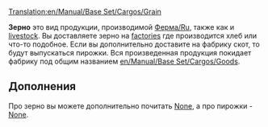 [[Translation:en/Manual/Base Set/Cargos/Grain]]
{{ru/Перевод|en/Manual/Base Set/Cargos/Grain|0}}

{{ru/Manual/Base Set/Cargos/Груз|груз=Зерно
|изображение=en/Manual/Base Set/Cargos/Grain.png
|производит=[[en/Manual/Base Set/Industries/Farm]]
|принимает=[[en/Manual/Base Set/Industries/Factory]]
}}

'''Зерно''' это вид продукции, производимой [[ru/Manual/Base Set/Industries/Ферма|Ферма/Ru]], также как и [[en/Manual/Base Set/Cargos/Livestock|livestock]]. 
Вы доставляете зерно на [[en/Manual/Base Set/Industries/Factory|factories]] где производится хлеб или что-то подобное. Если вы дополнительно доставите на фабрику скот, то будут выпускаться пирожки. Вся произведенная продукция покидает фабрику под общим названием [[en/Manual/Base Set/Cargos/Goods]].


==Дополнения==
Про зерно вы можете дополнительно почитать [https://www.wikipedia.org/wiki/Cereal None], а про пирожки - [https://www.wikipedia.org/wiki/Pie None].
